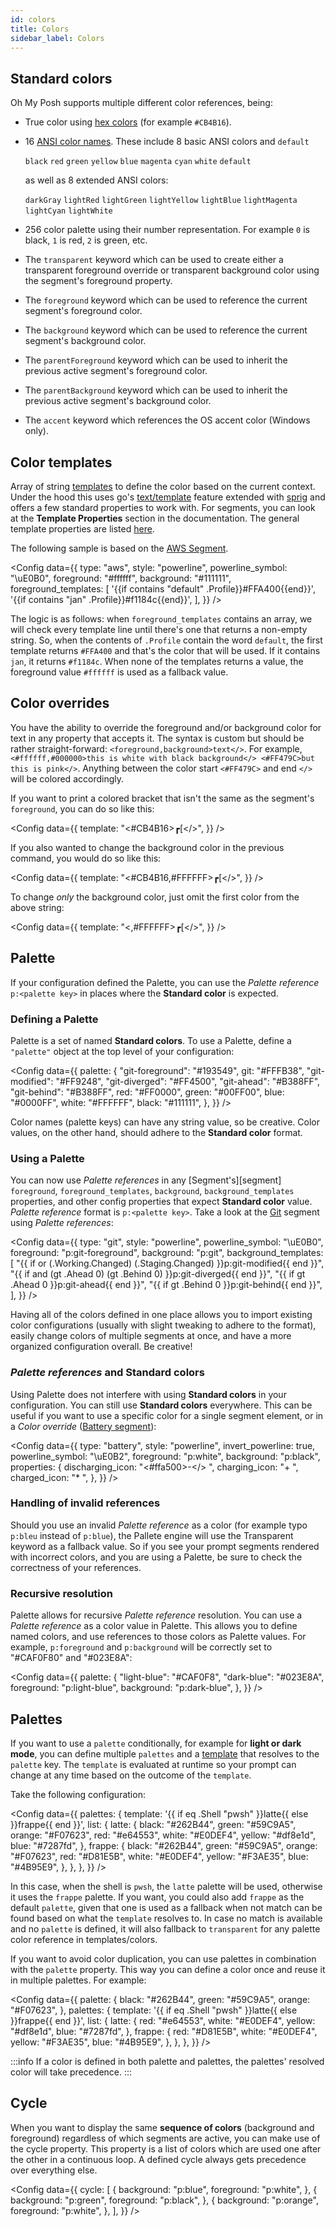```yaml
---
id: colors
title: Colors
sidebar_label: Colors
---
```



## Standard colors

Oh My Posh supports multiple different color references, being:

- True color using [hex colors][hexcolors] (for example `#CB4B16`).
- 16 [ANSI color names][ansicolors].
  These include 8 basic ANSI colors and `default`

  `black` `red` `green` `yellow` `blue` `magenta` `cyan` `white` `default`

  as well as 8 extended ANSI colors:

  `darkGray` `lightRed` `lightGreen` `lightYellow` `lightBlue` `lightMagenta` `lightCyan` `lightWhite`

- 256 color palette using their number representation.
  For example `0` is black, `1` is red, `2` is green, etc.
- The `transparent` keyword which can be used to create either a transparent foreground override
  or transparent background color using the segment's foreground property.
- The `foreground` keyword which can be used to reference the current segment's foreground color.
- The `background` keyword which can be used to reference the current segment's background color.
- The `parentForeground` keyword which can be used to inherit the previous active segment's foreground color.
- The `parentBackground` keyword which can be used to inherit the previous active segment's background color.
- The `accent` keyword which references the OS accent color (Windows only).

## Color templates

Array of string [templates][templates] to define the color based on the current context.
Under the hood this uses go's [text/template][go-text-template] feature extended with [sprig][sprig] and
offers a few standard properties to work with. For segments, you can look at the **Template Properties**
section in the documentation. The general template properties are listed [here][template-properties].

The following sample is based on the [AWS Segment][aws].

<Config
  data={{
    type: "aws",
    style: "powerline",
    powerline_symbol: "\uE0B0",
    foreground: "#ffffff",
    background: "#111111",
    foreground_templates: [
      '{{if contains "default" .Profile}}#FFA400{{end}}',
      '{{if contains "jan" .Profile}}#f1184c{{end}}',
    ],
  }}
/>

The logic is as follows: when `foreground_templates` contains an array, we will check every template line until there's
one that returns a non-empty string. So, when the contents of `.Profile` contain the word `default`, the first template
returns `#FFA400` and that's the color that will be used. If it contains `jan`, it returns `#f1184c`. When none of the
templates returns a value, the foreground value `#ffffff` is used as a fallback value.

## Color overrides

You have the ability to override the foreground and/or background color for text in any property that accepts it.
The syntax is custom but should be rather straight-forward: `<foreground,background>text</>`. For example,
`<#ffffff,#000000>this is white with black background</> <#FF479C>but this is pink</>`.
Anything between the color start `<#FF479C>` and end `</>` will be colored accordingly.

If you want to print a colored bracket that isn't the same as the segment's `foreground`, you can
do so like this:

<Config
  data={{
    template: "<#CB4B16>┏[</>",
  }}
/>

If you also wanted to change the background color in the previous command, you would do so like this:

<Config
  data={{
    template: "<#CB4B16,#FFFFFF>┏[</>",
  }}
/>

To change _only_ the background color, just omit the first color from the above string:

<Config
  data={{
    template: "<,#FFFFFF>┏[</>",
  }}
/>

## Palette

If your configuration defined the Palette, you can use the _Palette reference_ `p:<palette key>` in places where the
**Standard color** is expected.

### Defining a Palette

Palette is a set of named **Standard colors**. To use a Palette, define a `"palette"` object
at the top level of your configuration:

<Config
  data={{
    palette: {
      "git-foreground": "#193549",
      git: "#FFFB38",
      "git-modified": "#FF9248",
      "git-diverged": "#FF4500",
      "git-ahead": "#B388FF",
      "git-behind": "#B388FF",
      red: "#FF0000",
      green: "#00FF00",
      blue: "#0000FF",
      white: "#FFFFFF",
      black: "#111111",
    },
  }}
/>

Color names (palette keys) can have any string value, so be creative.
Color values, on the other hand, should adhere to the **Standard color** format.

### Using a Palette

You can now use _Palette references_ in any [Segment's][segment] `foreground`, `foreground_templates`,
`background`, `background_templates` properties, and other config properties that expect **Standard color** value.
_Palette reference_ format is `p:<palette key>`. Take a look at the [Git][git] segment using _Palette references_:

<Config
  data={{
    type: "git",
    style: "powerline",
    powerline_symbol: "\uE0B0",
    foreground: "p:git-foreground",
    background: "p:git",
    background_templates: [
      "{{ if or (.Working.Changed) (.Staging.Changed) }}p:git-modified{{ end }}",
      "{{ if and (gt .Ahead 0) (gt .Behind 0) }}p:git-diverged{{ end }}",
      "{{ if gt .Ahead 0 }}p:git-ahead{{ end }}",
      "{{ if gt .Behind 0 }}p:git-behind{{ end }}",
    ],
  }}
/>

Having all of the colors defined in one place allows you to import existing color configurations (usually with slight
tweaking to adhere to the format), easily change colors of multiple segments at once, and have a more
organized configuration overall. Be creative!

### _Palette references_ and **Standard colors**

Using Palette does not interfere with using **Standard colors** in your configuration. You can still use **Standard colors**
everywhere. This can be useful if you want to use a specific color for a single segment element, or in a
_Color override_ ([Battery segment][battery]):

<Config
  data={{
    type: "battery",
    style: "powerline",
    invert_powerline: true,
    powerline_symbol: "\uE0B2",
    foreground: "p:white",
    background: "p:black",
    properties: {
      discharging_icon: "<#ffa500>-</> ",
      charging_icon: "+ ",
      charged_icon: "* ",
    },
  }}
/>

### Handling of invalid references

Should you use an invalid _Palette reference_ as a color (for example typo `p:bleu` instead of `p:blue`),
the Pallete engine will use the Transparent keyword as a fallback value. So if you see your prompt segments
rendered with incorrect colors, and you are using a Palette, be sure to check the correctness of your references.

### Recursive resolution

Palette allows for recursive _Palette reference_ resolution. You can use a _Palette reference_ as a color
value in Palette. This allows you to define named colors, and use references to those colors as Palette values.
For example, `p:foreground` and `p:background` will be correctly set to "#CAF0F80" and "#023E8A":

<Config
  data={{
    palette: {
      "light-blue": "#CAF0F8",
      "dark-blue": "#023E8A",
      foreground: "p:light-blue",
      background: "p:dark-blue",
    },
  }}
/>

## Palettes

If you want to use a `palette` conditionally, for example for **light or dark mode**, you can define multiple
`palettes` and a [template][templates] that resolves to the `palette` key. The `template` is evaluated at
runtime so your prompt can change at any time based on the outcome of the `template`.

Take the following configuration:

<Config
  data={{
    palettes: {
      template: '{{ if eq .Shell "pwsh" }}latte{{ else }}frappe{{ end }}',
      list: {
        latte: {
          black: "#262B44",
          green: "#59C9A5",
          orange: "#F07623",
          red: "#e64553",
          white: "#E0DEF4",
          yellow: "#df8e1d",
          blue: "#7287fd",
        },
        frappe: {
          black: "#262B44",
          green: "#59C9A5",
          orange: "#F07623",
          red: "#D81E5B",
          white: "#E0DEF4",
          yellow: "#F3AE35",
          blue: "#4B95E9",
        },
      },
    },
  }}
/>

In this case, when the shell is `pwsh`, the `latte` palette will be used, otherwise it uses the `frappe` palette. If you want,
you could also add `frappe` as the default `palette`, given that one is used as a fallback when not match can be found based on what
the `template` resolves to. In case no match is available and no `palette` is defined, it will also fallback to `transparent`
for any palette color reference in templates/colors.

If you want to avoid color duplication, you can use palettes in combination with the `palette` property. This way you can define
a color once and reuse it in multiple palettes. For example:

<Config
  data={{
    palette: {
      black: "#262B44",
      green: "#59C9A5",
      orange: "#F07623",
    },
    palettes: {
      template: '{{ if eq .Shell "pwsh" }}latte{{ else }}frappe{{ end }}',
      list: {
        latte: {
          red: "#e64553",
          white: "#E0DEF4",
          yellow: "#df8e1d",
          blue: "#7287fd",
        },
        frappe: {
          red: "#D81E5B",
          white: "#E0DEF4",
          yellow: "#F3AE35",
          blue: "#4B95E9",
        },
      },
    },
  }}
/>

:::info
If a color is defined in both palette and palettes, the palettes' resolved color will take precedence.
:::

## Cycle

When you want to display the same **sequence of colors** (background and foreground) regardless of which segments are active, you can
make use of the cycle property. This property is a list of colors which are used one after the other in a continuous loop. A defined
cycle always gets precedence over everything else.

<Config
  data={{
    cycle: [
      {
        background: "p:blue",
        foreground: "p:white",
      },
      {
        background: "p:green",
        foreground: "p:black",
      },
      {
        background: "p:orange",
        foreground: "p:white",
      },
    ],
  }}
/>

[hexcolors]: https://htmlcolorcodes.com/color-chart/material-design-color-chart/
[ansicolors]: https://htmlcolorcodes.com/color-chart/material-design-color-chart/
[git]: /docs/segments/scm//git
[battery]: /docs/segments/system/battery
[template-properties]: /docs/configuration/templates#global-properties
[aws]: /docs/segments/cloud/aws
[go-text-template]: https://golang.org/pkg/text/template/
[sprig]: https://masterminds.github.io/sprig/
[templates]: templates.mdx
